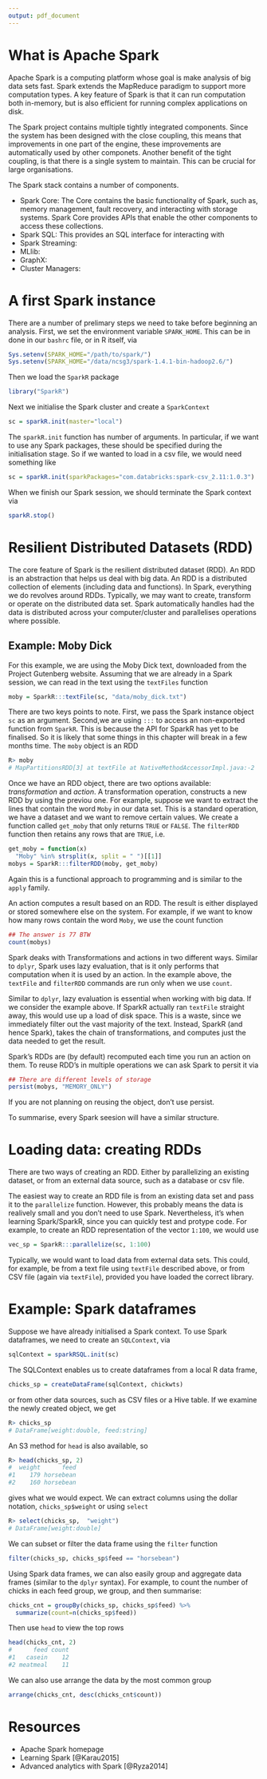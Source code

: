 ```yaml
---
output: pdf_document
---
```


\chapter{Apache Spark}

# What is Apache Spark

Apache Spark is a computing platform whose goal is make analysis of big data sets fast. Spark extends the MapReduce paradigm to support more computation types. A key feature of Spark is that it can run computation both in-memory, but is also efficient for running complex applications on disk.

The Spark project contains multiple tightly integrated components. Since the system has been designed with the close coupling, this means that improvements in one part of the engine, these improvements are automatically used by other componets. Another benefit of the tight coupling, is that there is a single system to maintain. This can be crucial for large organisations.

The Spark stack contains a number of components.

  * Spark Core: The Core contains the basic functionality of Spark, such as, memory management, fault recovery, and interacting with storage systems. Spark Core provides APIs that enable the other components to access these collections.
  * Spark SQL: This provides an SQL interface for interacting with 
  * Spark Streaming:
  * MLlib:
  * GraphX:
  * Cluster Managers:


# A first Spark instance

There are a number of prelimary steps we need to take before beginning an analysis. First, we set the environment variable `SPARK_HOME`. This can be in done in our `bashrc` file, or in R itself, via
```r
Sys.setenv(SPARK_HOME="/path/to/spark/")
Sys.setenv(SPARK_HOME="/data/ncsg3/spark-1.4.1-bin-hadoop2.6/")
```

Then we load the `SparkR` package
```r
library("SparkR")
```

\noindent Next we initialise the Spark cluster and create a `SparkContext` 
```r
sc = sparkR.init(master="local")
```
\noindent The `sparkR.init` function has number of arguments. In particular, if we want to use any Spark packages, these should be specified during the initialisation stage. So if we wanted to load in a csv file, we would need something like
```r
sc = sparkR.init(sparkPackages="com.databricks:spark-csv_2.11:1.0.3")
```

\noindent When we finish our Spark session, we should terminate the Spark context via
```r
sparkR.stop()
```

# Resilient Distributed Datasets (RDD)

The core feature of Spark is the resilient distributed dataset (RDD). An RDD is an abstraction\sidenote{By abstraction we simply mean, we don't worry about how or where the data set is stored.} that helps us deal with big data. An RDD is a distributed collection of elements (including data and functions). In Spark, everything we do revolves around RDDs. Typically, we may want to create,  transform or operate on the distributed data set. Spark automatically handles had the data is distributed across your computer/cluster and parallelises operations where possible.

## Example: Moby Dick

For this example, we are using the Moby Dick text, downloaded from the Project Gutenberg website. Assuming that we are already in a Spark session, we can read in the text using the `textFiles` function
```r
moby = SparkR:::textFile(sc, "data/moby_dick.txt")
```
\noindent There are two keys points to note. First, we pass the Spark instance object `sc` as an argument.\sidenote{In R, `::` is used to access functions that have been exported by a package, i.e. methods that appear in the NAMESPACE file. However, there are some functions in the package that the author may want to remain private, these can be accessed using `:::`.}  Second,we are using `:::` to access an non-exported function from `SparkR`\sidenote{SparkR was only integrated into Spark in June 2015, so the API is still being finalised.}. This is because the API for SparkR has yet to be finalised. So it is likely that some things in this chapter will break in a few months time. The `moby` object is an RDD
```r
R> moby
# MapPartitionsRDD[3] at textFile at NativeMethodAccessorImpl.java:-2
```
\noindent Once we have an RDD object, there are two options available: *transformation* and *action*. A transformation operation, constructs a new RDD by using the previou one. For example, suppose we want to extract the lines that contain the word `Moby` in our data set. This is a standard operation, we have a dataset and we want to remove certain values. We create a function called `get_moby` that only returns `TRUE` or `FALSE`. The `filterRDD` function then retains any rows that are `TRUE`, i.e.
```r
get_moby = function(x) 
  "Moby" %in% strsplit(x, split = " ")[[1]]
mobys = SparkR:::filterRDD(moby, get_moby)
```
\noindent Again this is a functional approach to programming and is similar to the `apply` family. 

An action computes a result based on an RDD. The result is either displayed or stored somewhere else on the system. For example, if we want to know how many rows contain the word `Moby`, we use the count function
```r
## The answer is 77 BTW
count(mobys)
```
\noindent Spark deaks with Transformations and actions in two different ways. Similar to `dplyr`, Spark uses lazy evaluation, that is it only performs that computation when it is used by an action. In the example above, the `textFile` and `filterRDD` commands are run only when we use `count`. 

Similar to `dplyr`, lazy evaluation is essential when working with big data. If we consider the example above. If SparkR actually ran `textFile` straight away, this would use up a load of disk space. This is a waste, since we immediately filter out the vast majority of the text. Instead, SparkR (and hence Spark), takes the chain of transformations, and computes just the data needed to get the result.

Spark's RDDs are (by default) recomputed each time you run an action on them.\sidenote{Alternatively, we could use `cache(moby)`, which is the same as `persist` with the default level of storage.} To reuse RDD's in multiple operations we can ask Spark to persit it via
```r
## There are different levels of storage
persist(mobys, "MEMORY_ONLY")
```

\noindent If you are not planning on reusing the object, don't use persist.

To summarise, every Spark seesion will have a similar structure.
\begin{enumerate}
\item Create a resilient distributed dataset (RDD).
\item Transform and manipulate the data set.
\item For key data sets, use `persist` for efficieny.
\item Retrieve the results via an action such as `count`.
\end{enumerate}

# Loading data: creating RDDs

There are two ways of creating an RDD. Either by parallelizing an existing dataset, or from an external data source, such as a database or csv file.

The easiest way to create an RDD file is from an existing data set and pass it to the `parallelize` function. However, this probably means the data is realively small and you don't need to use Spark. Nevertheless, it's when learning Spark/SparkR, since you can quickly test and protype code. For example, to create an RDD representation of the vector `1:100`, we would use

```r
vec_sp = SparkR:::parallelize(sc, 1:100)
```

\noindent Typically, we would want to load data from external data sets. This could, for example, be from a text file using `textFile` described above, or from CSV file (again via `textFile`), provided you have loaded the correct library.



# Example: Spark dataframes

Suppose we have already initialised a Spark context. To use Spark dataframes, we need to create an `SQLContext`, via
```r
sqlContext = sparkRSQL.init(sc)
```

\noindent The SQLContext enables us to create dataframes from a local R data frame, 

```r
chicks_sp = createDataFrame(sqlContext, chickwts) 
```

\noindent or from other data sources, such as CSV files or a Hive table. If we examine the newly created object, we get

```r
R> chicks_sp
# DataFrame[weight:double, feed:string]
```

\noindent An S3 method for `head` is also available, so

```r
R> head(chicks_sp, 2)
#  weight      feed
#1    179 horsebean
#2    160 horsebean
```

\noindent gives what we would expect. We can extract columns using the dollar notation, `chicks_sp$weight` or using `select`
```r
R> select(chicks_sp,  "weight")
# DataFrame[weight:double]
```

\noindent We can subset or filter the data frame using the `filter` function
```r
filter(chicks_sp, chicks_sp$feed == "horsebean")
```

\noindent Using Spark data frames, we can also easily group and aggregate data frames (similar to the `dplyr` syntax). For example, to count the number of chicks in each feed group, we group, and then summarise:

```r
chicks_cnt = groupBy(chicks_sp, chicks_sp$feed) %>%
  summarize(count=n(chicks_sp$feed))
```
\noindent Then use `head` to view the top rows

```r
head(chicks_cnt, 2)
#      feed count
#1   casein    12
#2 meatmeal    11
```
\noindent We can also use arrange the data by the most common group
```r
arrange(chicks_cnt, desc(chicks_cnt$count))
```


# Resources

 * Apache Spark homepage\sidenote{\url{https://spark.apache.org/}}
 * Learning Spark [@Karau2015]
 * Advanced analytics with Spark [@Ryza2014]

\clearpage
